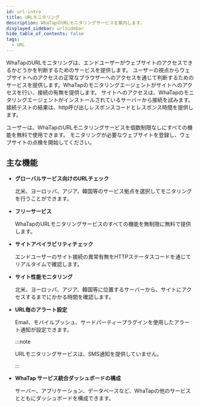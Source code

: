 ```yaml
---
id: url-intro
title: URLモニタリング
description: WhaTapのURLモニタリングサービスを案内します。
displayed_sidebar: urlSidebar
hide_table_of_contents: false
tags:
  - URL
---
```


<Videos url="https://whatap-landing-resource.s3.ap-northeast-2.amazonaws.com/prd/application/monitoring_step_4.mp4" />

WhaTapのURLモニタリングは、エンドユーザーがウェブサイトのアクセスできるかどうかを判断するためのサービスを提供します。 ユーザーの視点からウェブサイトへのアクセスの正常なブラウザーへのアクセスを通じて判断するためのサービスを提供します。WhaTapのモニタリングエージェントがサイトへのアクセスを行い、接続の有無を提供します。 サイトへのアクセスは、WhaTapのモニタリングエージェントがインストールされているサーバーから接続を試みます。 接続テストの結果は、http呼び出しレスポンスコードとレスポンス時間を提供します。 

ユーザーは、WhaTapのURLモニタリングサービスを個数制限なしにすべての機能を無料で使用できます。 モニタリングが必要なウェブサイトを登録し、ウェブサイトの点検を開始してください。 

## 主な機能

- **グローバルサービス向けのURLチェック**

  北米、ヨーロッパ、アジア、韓国等のサービス拠点を選択してモニタリングを行うことができます。

- **フリーサービス**

  WhaTapのURLモニタリングサービスのすべての機能を無制限に無料で提供します。

- **サイトアベイラビリティチェック**

  エンドユーザーのサイト接続の異常有無をHTTPステータスコードを通じてリアルタイムで確認します。

- **サイト性能モニタリング**

  北米、ヨーロッパ、アジア、韓国等に位置するサーバーから、サイトにアクセスするまでにかかる時間を確認します。

- **URL毎のアラート設定**

  Email、モバイルプッシュ、サードパーティープラグインを使用したアラート通知が設定できます。

  :::note

  URLモニタリングサービスは、SMS通知を提供していません。

  :::

- **WhaTap サービス統合ダッシュボードの構成**

  サーバー、アプリケーション、データベースなど、WhaTapの他のサービスとともにダッシュボードを構成できます。         
